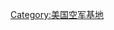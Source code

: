 {{Location map+ | USA
| width = 1000
| float = left
| caption        = 美国本土空军基地
| alt            = 美国本土空军基地
| places         =

{{Location map~ | USA
|label = [[阿尔特斯空军基地|阿尔特斯]] 
|position = left
|lat_deg = 34
|lat_min = 39
|lat_sec = 59
|lat_dir = N
|lon_deg = 099
|lon_min = 16
|lon_sec = 05
|lon_dir = W
}}
{{Location map~ | USA
|label = [[阿诺德空军基地|阿诺德]] 
|lat_deg = 35
|lat_min = 23
|lat_sec = 33
|lat_dir = N
|lon_deg = 086
|lon_min = 05
|lon_sec = 09
|lon_dir = W
}}
{{Location map~ | USA
|label = [[巴克斯代尔空军基地|巴克斯代尔]] 
|lat_deg = 32
|lat_min = 30
|lat_sec = 07
|lat_dir = N
|lon_deg = 093
|lon_min = 39
|lon_sec = 46
|lon_dir = W
}}
{{Location map~ | USA
|label = [[比尔空军基地|比尔]] 
|lat_deg = 39
|lat_min = 08
|lat_sec = 10
|lat_dir = N
|lon_deg = 121
|lon_min = 26
|lon_sec = 11
|lon_dir = W
}}
{{Location map~ | USA
|label = [[巴克利空军基地|巴克利]]
|lat_deg = 39
|lat_min = 42
|lat_sec = 06
|lat_dir = N
|lon_deg = 104
|lon_min = 45
|lon_sec = 06
|lon_dir = W
}}
{{Location map~ | USA
|label = [[坎农空军基地|坎农]] 
|position = left
|lat_deg = 34
|lat_min = 22
|lat_sec = 58
|lat_dir = N
|lon_deg = 103
|lon_min = 19
|lon_sec = 20
|lon_dir = W
}}
{{Location map~ | USA
|label = [[卡纳维拉尔角航空站|卡角航空站]]
|position = right
|lat_deg = 28
|lat_min = 29
|lat_sec = 20
|lat_dir = N
|lon_deg = 80
|lon_min = 34
|lon_sec = 30
|lon_dir = W
}}
{{Location map~ | USA
|label = [[鳕鱼角航空站|鳕鱼角]]
|position = right
|lat_deg = 41
|lat_min = 45
|lat_sec = 9
|lat_dir = N
|lon_deg = 70
|lon_min = 32
|lon_sec = 19
|lon_dir = W
}}
{{Location map~ | USA
|label = [[骑士航空站]]
|lat_deg = 48
|position = top
|lat_min = 43
|lat_sec = 55
|lat_dir = N
|lon_deg = 97
|lon_min = 54
|lon_sec = 16
|lon_dir = W
|link = Cavalier AFS
}}
{{Location map~ | USA
|label = [[哥伦布空军基地|哥伦布]] 
|lat_deg = 33
|lat_min = 38
|lat_sec = 38
|lat_dir = N
|lon_deg = 088
|lon_min = 26
|lon_sec = 38
|lon_dir = W
}}
{{Location map~ | USA
|label = [[克里奇空军基地|克里奇]] 
|position = top
|lat_deg = 36
|lat_min = 35
|lat_sec = 14
|lat_dir = N
|lon_deg = 115
|lon_min = 40
|lon_sec = 24
|lon_dir = W
}}
{{Location map~ | USA
|label = [[戴维斯-蒙森空军基地|戴维斯-蒙森]] 
|lat_deg = 32
|lat_min = 09
|lat_sec = 59
|lat_dir = N
|lon_deg = 110
|lon_min = 52
|lon_sec = 59
|lon_dir = W
}}
{{Location map~ | USA
|label = [[多佛空军基地|多佛]]
|position = right
|lat_deg = 39
|lat_min = 07
|lat_sec = 42
|lat_dir = N
|lon_deg = 075
|lon_min = 27
|lon_sec = 53
|lon_dir = W
}}
{{Location map~ | USA
|label = [[戴耶斯空军基地|戴耶斯]] 
|lat_deg = 32
|lat_min = 25
|lat_sec = 15
|lat_dir = N
|lon_deg = 099
|lon_min = 51
|lon_sec = 17
|lon_dir = W
}}
{{Location map~ | USA
|label = [[爱德华兹空军基地|爱德华兹]] 
|lat_deg = 34
|lat_min = 54
|lat_sec = 20
|lat_dir = N
|lon_deg = 117
|lon_min = 53
|lon_sec = 01
|lon_dir = W
}}
{{Location map~ | USA
|label = [[埃格林空军基地|埃格林]]
|position = bottom
|lat_deg = 30
|lat_min = 29
|lat_sec = 0
|lat_dir = N 
|lon_deg = 86
|lon_min = 32
|lon_sec = 0
|lon_dir = W
}}
{{Location map~ | USA
|label = [[埃尔斯沃斯空军基地|埃尔斯沃斯]] 
|lat_deg = 44
|lat_min = 08
|lat_sec = 42
|lat_dir = N
|lon_deg = 103
|lon_min = 06
|lon_sec = 13
|lon_dir = W
}}
{{Location map~ | USA
|label = [[F.E.沃伦空军基地|F.E.沃伦]] 
|lat_deg = 41
|lat_min = 07
|lat_sec = 59
|lat_dir = N
|lon_deg = 104
|lon_min = 52
|lon_sec = 01
|lon_dir = W
}}
{{Location map~ | USA
|label = [[费尔柴尔德空军基地|费尔柴尔德]] 
|position = right
|lat_deg = 47
|lat_min = 36
|lat_sec = 54
|lat_dir = N
|lon_deg = 117
|lon_min = 39
|lon_sec = 20
|lon_dir = W
}}
{{Location map~ | USA
|label = [[古德弗洛空军基地|古德弗洛]]
|lat_deg = 31
|lat_min = 25
|lat_sec = 46.6716
|lat_dir = N
|lon_deg = 100
|lon_min = 23
|lon_sec = 56
|lon_dir = W
}}
{{Location map~ | USA
|label = [[大福克斯空军基地|大福克斯]] 
|position = bottom
|lat_deg = 47
|lat_min = 57
|lat_sec = 40
|lat_dir = N
|lon_deg = 097
|lon_min = 24
|lon_sec = 04
|lon_dir = W
}}
{{Location map~ | USA
|label = [[汉斯科姆空军基地|汉斯科姆]] 
|lat_deg = 42
|lat_min = 28
|lat_sec = 12
|lat_dir = N
|lon_deg = 071
|lon_min = 17
|lon_sec = 21
|lon_dir = W
}}
{{Location map~ | USA
|label = [[希尔空军基地|希尔]] 
|position = bottom
|lat_deg = 41
|lat_min = 07
|lat_sec = 26
|lat_dir = N
|lon_deg = 111
|lon_min = 58
|lon_sec = 22
|lon_dir = W
}}
{{Location map~ | USA
|label = [[霍洛曼空军基地|霍洛曼]]
|lat_deg = 32
|lat_min = 51
|lat_sec = 09
|lat_dir = N
|lon_deg = 106
|lon_min = 06
|lon_sec = 23
|lon_dir = W
}}
{{Location map~ | USA
|label = [[赫尔伯特机场|赫尔伯特]] 
|position = top
|lat_deg = 30
|lat_min = 25
|lat_sec = 40
|lat_dir = N
|lon_deg = 086
|lon_min = 41
|lon_sec = 22
|lon_dir = W
}}
{{Location map~ | USA
|label = [[基斯勒空军基地|基斯勒]] 
|position = bottom
|lat_deg = 30
|lat_min = 24
|lat_sec = 41
|lat_dir = N
|lon_deg = 088
|lon_min = 55
|lon_sec = 25
|lon_dir = W
}}
{{Location map~ | USA
|label = [[科特兰空军基地|科特兰]] 
|lat_deg = 35
|lat_min = 02
|lat_sec = 25
|lat_dir = N
|lon_deg = 106
|lon_min = 36
|lon_sec = 33
|lon_dir = W
}}
{{Location map~ | USA
|label = [[劳克林空军基地|劳克林]] 
|position = bottom
|lat_deg = 29
|lat_min = 21
|lat_sec = 34
|lat_dir = N
|lon_deg = 100
|lon_min = 46
|lon_sec = 41
|lon_dir = W
}}
{{Location map~ | USA
|label = [[小石城空军基地|小石城]] 
|position = top
|lat_deg = 34
|lat_min = 55
|lat_sec = 01
|lat_dir = N
|lon_deg = 092
|lon_min = 08
|lon_sec = 47
|lon_dir = W
}}
{{Location map~ | USA
|label = [[洛杉矶空军基地|洛杉矶]] 
|lat_deg = 33
|lat_min = 55
|lat_sec = 08.79
|lat_dir = N
|lon_deg = 118
|lon_min = 22
|lon_sec = 50
|lon_dir = W
}}
{{Location map~ | USA
|label = [[路克空军基地|路克]] 
|lat_deg = 33
|lat_min = 32
|lat_sec = 06
|lat_dir = N
|lon_deg = 112
|lon_min = 22
|lon_sec = 59
|lon_dir = W
}}
{{Location map~ | USA
|label = [[麦克迪尔空军基地|麦克迪尔]] 
|lat_deg = 27
|lat_min = 50
|lat_sec = 58
|lat_dir = N
|lon_deg = 082
|lon_min = 31
|lon_sec = 16
|lon_dir = W
}}
{{Location map~ | USA
|label = [[马姆斯特罗姆空军基地|马姆斯特罗姆]] 
|lat_deg = 47
|lat_min = 30
|lat_sec = 17
|lat_dir = N
|lon_deg = 111
|lon_min = 11
|lon_sec = 14
|lon_dir = W
}}
{{Location map~ | USA
|label = [[麦克斯韦-甘特空军基地|-{zh-hans:麦克斯韦; zh-tw:麥司威爾; zh-hk:麥克斯韋;}-]] 
|position = left 
|lat_deg = 32
|lat_min = 22
|lat_sec = 45
|lat_dir = N
|lon_deg = 086
|lon_min = 21
|lon_sec = 45
|lon_dir = W
}}
{{Location map~ | USA
|label = [[麦康内尔空军基地|麦康内尔]] 
|lat_deg = 37
|lat_min = 37
|lat_sec = 23
|lat_dir = N
|lon_deg = 097
|lon_min = 16
|lon_sec = 02
|lon_dir = W
}}
{{Location map~ | USA
|label = [[迈诺特空军基地|迈诺特]]
|position = bottom
|lat_deg = 48
|lat_min = 24
|lat_sec = 57
|lat_dir = N
|lon_deg = 101
|lon_min = 21
|lon_sec = 29
|lon_dir = W
}}
{{Location map~ | USA
|label = [[穆迪空军基地|穆迪]] 
|lat_deg = 30
|lat_min = 58
|lat_sec = 4
|lat_dir = N
|lon_deg = 83
|lon_min = 11
|lon_sec = 34
|lon_dir = W
}}

{{Location map~ | USA
|label = [[芒廷霍姆空军基地|芒廷霍姆]] 
|lat_deg = 43
|lat_min = 02
|lat_sec = 37
|lat_dir = N
|lon_deg = 115
|lon_min = 52
|lon_sec = 21
|lon_dir = W
}}
{{Location map~ | USA
|label = [[内利斯空军基地|内利斯]] 
|lat_deg = 36
|lat_min = 14
|lat_sec = 10
|lat_dir = N
|lon_deg = 115
|lon_min = 02
|lon_sec = 03
|lon_dir = W
}}
{{Location map~ | USA
|label = [[新波士顿航空站|新波士顿]]
|position = top
|lat_deg = 42
|lat_min = 56
|lat_sec = 48
|lat_dir = N
|lon_deg = 71
|lon_min = 37
|lon_sec = 41
|lon_dir = W
}}
{{Location map~ | USA
|label = [[奥弗特空军基地|奥弗特]] 
|lat_deg = 41
|lat_min = 07
|lat_sec = 10
|lat_dir = N
|lon_deg = 095
|lon_min = 54
|lon_sec = 31
|lon_dir = W
}}
{{Location map~ | USA
|label = [[帕特里克空军基地|帕特里克]] 
|position = left
|lat_deg = 28
|lat_min = 14
|lat_sec = 06
|lat_dir = N
|lon_deg = 080
|lon_min = 36
|lon_sec = 36
|lon_dir = W
}}
{{Location map~ | USA
|label = [[彼得森空军基地|彼得森]] 
|lat_deg = 38
|lat_min = 49
|lat_sec = 25
|lat_dir = N
|lon_deg = 104
|lon_min = 41
|lon_sec = 42
|lon_dir = W
}}
{{Location map~ | USA
|label = [[波普空军基地|波普]]
|lat_deg = 35
|lat_min = 10
|lat_sec = 15
|lat_dir = N
|lon_deg = 079
|lon_min = 00
|lon_sec = 52
|lon_dir = W
}}
{{Location map~ | USA
|label = [[罗宾斯空军基地|罗宾斯]] 
|position = right
|lat_deg = 32
|lat_min = 38
|lat_sec = 24
|lat_dir = N
|lon_deg = 083
|lon_min = 35
|lon_sec = 30
|lon_dir = W
}}
{{Location map~ | USA
|label = [[施里弗空军基地|施里弗]] 
|position = bottom
|lat_deg = 38
|lat_min = 48
|lat_sec = 12
|lat_dir = N
|lon_deg = 104
|lon_min = 31
|lon_sec = 32
|lon_dir = W
}}
{{Location map~ | USA
|label = [[斯科特空军基地|斯科特]] 
|lat_deg = 38
|lat_min = 32
|lat_sec = 43
|lat_dir = N
|lon_deg = 089
|lon_min = 50
|lon_sec = 07
|lon_dir = W
}}
{{Location map~ | USA
|label = [[西摩约翰逊空军基地|西摩<br/>约翰逊]] 
|position = right
|lat_deg = 35
|lat_min = 20
|lat_sec = 22
|lat_dir = N
|lon_deg = 077
|lon_min = 57
|lon_sec = 38
|lon_dir = W
}}
{{Location map~ | USA
|label = [[肖空军基地|肖]]
|lat_deg = 33
|lat_min = 58
|lat_sec = 23
|lat_dir = N
|lon_deg = 080
|lon_min = 28
|lon_sec = 22
|lon_dir = W
}}
{{Location map~ | USA
|label = [[谢泼德空军基地|谢泼德]] 
|lat_deg = 33
|lat_min = 59
|lat_sec = 20
|lat_dir = N
|lon_deg = 098
|lon_min = 29
|lon_sec = 31
|lon_dir = W
}}
{{Location map~ | USA
|label = [[廷克尔空军基地|廷克尔]]
|lat_deg = 35
|lat_min = 24
|lat_sec = 53
|lat_dir = N
|lon_deg = 097
|lon_min = 23
|lon_sec = 12
|lon_dir = W
}}
{{Location map~ | USA
|label = [[特拉维斯空军基地|特拉维斯]] 
|position = bottom
|lat_deg = 38
|lat_min = 15
|lat_sec = 46
|lat_dir = N
|lon_deg = 121
|lon_min = 55
|lon_sec = 39
|lon_dir = W
}}
{{Location map~ | USA
|label = [[廷德尔空军基地|廷德尔]]
|lat_deg = 30
|lat_min = 4
|lat_sec = 43
|lat_dir = N
|lon_deg = 85
|lon_min = 34
|lon_sec = 35
|lon_dir = W
}}
{{Location map~ | USA
|label = [[美国空军军官学校|美国空军<br/>军官学校]]
|position = left
|lat_deg = 38
|lat_min = 59
|lat_sec = 25
|lat_dir = N
|lon_deg = 104
|lon_min = 51
|lon_sec = 30
|lon_dir = W
}}
{{Location map~ | USA
|label = [[万斯空军基地|万斯]] 
|lat_deg = 36
|lat_min = 20
|lat_sec = 22
|lat_dir = N
|lon_deg = 097
|lon_min = 55
|lon_sec = 02
|lon_dir = W
}}
{{Location map~ | USA
|label = [[范登堡空军基地|范登堡]] 
|position = top
|lat_deg = 34
|lat_min = 43
|lat_sec = 57
|lat_dir = N
|lon_deg = 120
|lon_min = 34
|lon_sec = 05
|lon_dir = W
}}
{{Location map~ | USA
|label = [[怀特曼空军基地|怀特曼]] 
|lat_deg = 38
|lat_min = 43
|lat_sec = 49
|lat_dir = N
|lon_deg = 093
|lon_min = 32
|lon_sec = 53
|lon_dir = W
}}
{{Location map~ | USA
|label = [[赖特-帕特森空军基地|赖特-帕特森]] 
|position = left
|lat_deg = 39
|lat_min = 49
|lat_sec = 23
|lat_dir = N
|lon_deg = 084
|lon_min = 02
|lon_sec = 58
|lon_dir = W
}}
{{Location map~ | USA
|label = [[博林空军基地|博林]]
|label_size = 85
|position = left
|lat_deg = 38
|lat_min = 50
|lat_sec = 34
|lat_dir = N
|lon_deg = 77
|lon_min = 0
|lon_sec = 58
|lon_dir = W
}}
{{Location map~ | USA
|label = [[安德鲁斯空军基地|安德鲁斯]]
|position = bottom
|lat_deg = 38
|lat_min = 48
|lat_sec = 39
|lat_dir = N
|lon_deg = 76
|lon_min = 52
|lon_sec = 01
|lon_dir = W
}}
{{Location map~ | USA
|label = [[查尔斯顿空军基地|查尔斯顿]]
|position = right
|lat_deg = 32
|lat_min = 53
|lat_sec = 55
|lat_dir = N
|lon_deg = 80
|lon_min = 02
|lon_sec = 26
|lon_dir = W
}}
{{Location map~ | USA
|label = [[兰利空军基地|兰利]]
|position = right
|lat_deg = 37
|lat_min = 04
|lat_sec = 58
|lat_dir = N
|lon_deg = 76
|lon_min = 21
|lon_sec = 38
|lon_dir = W
}}
{{Location map~ | USA
|label = [[麦科德空军基地|麦科德]]
|lat_deg = 47
|lat_min = 08
|lat_sec = 51
|lat_dir = N
|lon_deg = 122
|lon_min = 28
|lon_sec = 46
|lon_dir = W
}}
{{Location map~ | USA
|label = [[麦克奎尔空军基地|麦克奎尔]]
|lat_deg = 40
|lat_min = 01
|lat_sec = 09
|lat_dir = N
|lon_deg = 74
|lon_min = 31
|lon_sec = 22
|lon_dir = W
}}
{{Location map~ | USA
|label = [[圣安东尼奥联合基地]]
|lat_deg = 29
|lat_min = 26
|lat_sec = 56
|lat_dir = N
|lon_deg = 98
|lon_min = 26
|lon_sec = 56
|lon_dir = W
}}
}}
[[Category:美国空军基地]]